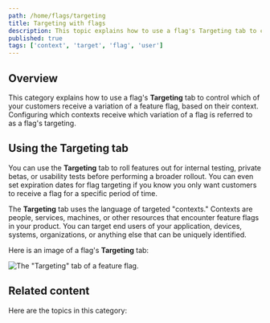 ```yaml
---
path: /home/flags/targeting
title: Targeting with flags
description: This topic explains how to use a flag's Targeting tab to control which of your customers receive a variation of a feature flag, based on their context.
published: true
tags: ['context', 'target', 'flag', 'user']
---
```


## Overview

This category explains how to use a flag's **Targeting** tab to control which of your customers receive a variation of a feature flag, based on their context. Configuring which contexts receive which variation of a flag is referred to as a flag's targeting.

## Using the Targeting tab

You can use the **Targeting** tab to roll features out for internal testing, private betas, or usability tests before performing a broader rollout. You can even set expiration dates for flag targeting if you know you only want customers to receive a flag for a specific period of time.

The **Targeting** tab uses the language of targeted "contexts." Contexts are people, services, machines, or other resources that encounter feature flags in your product. You can target end users of your application, devices, systems, organizations, or anything else that can be uniquely identified.

Here is an image of a flag's **Targeting** tab:

![The "Targeting" tab of a feature flag.](flag-targeting-tab.png)

## Related content

Here are the topics in this category:

<ChildPageList path="/home/flags/targeting" unsorted="true" />
